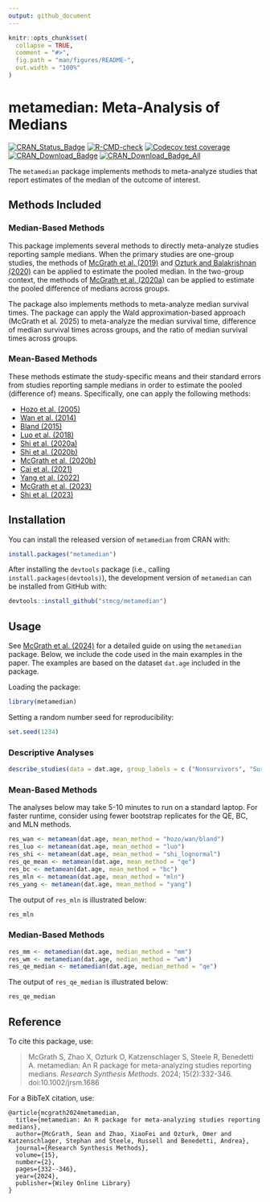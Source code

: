 ```yaml
---
output: github_document
---
```


<!-- README.md is generated from README.Rmd. Please edit that file -->

```r
knitr::opts_chunk$set(
  collapse = TRUE,
  comment = "#>",
  fig.path = "man/figures/README-",
  out.width = "100%"
)
```
# metamedian: Meta-Analysis of Medians

[![CRAN_Status_Badge](https://badges.cranchecks.info/worst/metamedian.svg)](https://cran.r-project.org/package=metamedian)
[![R-CMD-check](https://github.com/stmcg/metamedian/actions/workflows/R-CMD-check.yaml/badge.svg)](https://github.com/stmcg/metamedian/actions/workflows/R-CMD-check.yaml)
[![Codecov test coverage](https://codecov.io/gh/stmcg/metamedian/graph/badge.svg)](https://app.codecov.io/gh/stmcg/metamedian)
[![CRAN_Download_Badge](https://cranlogs.r-pkg.org/badges/metamedian)](https://www.r-pkg.org/pkg/metamedian)
[![CRAN_Download_Badge_All](https://cranlogs.r-pkg.org/badges/grand-total/metamedian)](https://www.r-pkg.org/pkg/metamedian)

The `metamedian` package implements methods to meta-analyze studies that report estimates of the median of the outcome of interest. 

## Methods Included

### Median-Based Methods

This package implements several methods to directly meta-analyze studies reporting sample medians. When the primary studies are one-group studies, the methods of [McGrath et al. (2019)](https://doi.org/10.1002/sim.8013) and [Ozturk and Balakrishnan (2020)](https://doi.org/10.1002/sim.8738) can be applied to estimate the pooled median. In the two-group context, the methods of [McGrath et al. (2020a)](https://doi.org/10.1002/bimj.201900036) can be applied to estimate the pooled difference of medians across groups. 

The package also implements methods to meta-analyze median survival times. The package can apply the Wald approximation-based approach (McGrath et al. 2025) to meta-analyze the median survival time, difference of median survival times across groups, and the ratio of median survival times across groups.

### Mean-Based Methods

These methods estimate the study-specific means and their standard errors from studies reporting sample medians in order to estimate the pooled (difference of) means. Specifically, one can apply the following methods:

- [Hozo et al. (2005)](https://bmcmedresmethodol.biomedcentral.com/articles/10.1186/1471-2288-5-13)
- [Wan et al. (2014)](https://bmcmedresmethodol.biomedcentral.com/articles/10.1186/1471-2288-14-135)
- [Bland (2015)](https://lifescienceglobal.com/pms/index.php/ijsmr/article/view/2688)
- [Luo et al. (2018)](https://doi.org/10.1177/0962280216669183)
- [Shi et al. (2020a)](https://doi.org/10.1002/jrsm.1429)
- [Shi et al. (2020b)](https://www.intlpress.com/site/pub/pages/journals/items/sii/content/vols/0013/0004/a009/)
- [McGrath et al. (2020b)](https://doi.org/10.1177/0962280219889080)
- [Cai et al. (2021)](https://doi.org/10.1177/09622802211047348)
- [Yang et al. (2022)](https://www.tandfonline.com/doi/full/10.1080/02664763.2021.1967890)
- [McGrath et al. (2023)](https://doi.org/10.1177/09622802221139233)
- [Shi et al. (2023)](https://doi.org/10.1177/09622802231172043)

## Installation

You can install the released version of `metamedian` from CRAN with:

``` r
install.packages("metamedian")
```

After installing the `devtools` package (i.e., calling `install.packages(devtools)`), the development version of `metamedian` can be installed from GitHub with:
``` r
devtools::install_github("stmcg/metamedian")
```

## Usage

See [McGrath et al. (2024)](https://doi.org/10.1002/jrsm.1686) for a detailed guide on using the `metamedian` package. Below, we include the code used in the main examples in the paper. The examples are based on the dataset `dat.age` included in the package.

Loading the package:

``` r
library(metamedian)
```

Setting a random number seed for reproducibility:

``` r
set.seed(1234)
```

### Descriptive Analyses

```r
describe_studies(data = dat.age, group_labels = c ("Nonsurvivors", "Survivors"))
```

### Mean-Based Methods

The analyses below may take 5-10 minutes to run on a standard laptop. For faster runtime, consider using fewer bootstrap replicates for the QE, BC, and MLN methods.

```r
res_wan <- metamean(dat.age, mean_method = "hozo/wan/bland")
res_luo <- metamean(dat.age, mean_method = "luo")
res_shi <- metamean(dat.age, mean_method = "shi_lognormal")
res_qe_mean <- metamean(dat.age, mean_method = "qe")
res_bc <- metamean(dat.age, mean_method = "bc")
res_mln <- metamean(dat.age, mean_method = "mln")
res_yang <- metamean(dat.age, mean_method = "yang")
```

The output of `res_mln` is illustrated below:
```r
res_mln
```

### Median-Based Methods
```r
res_mm <- metamedian(dat.age, median_method = "mm")
res_wm <- metamedian(dat.age, median_method = "wm")
res_qe_median <- metamedian(dat.age, median_method = "qe")
```

The output of `res_qe_median` is illustrated below:
```r
res_qe_median
```

## Reference

To cite this package, use: 

> McGrath S, Zhao X, Ozturk O, Katzenschlager S, Steele R, Benedetti A. metamedian: An R package for meta-analyzing studies reporting medians. *Research Synthesis Methods*. 2024; 15(2):332-346. doi:10.1002/jrsm.1686

For a BibTeX citation, use: 

```
@article{mcgrath2024metamedian,
  title={metamedian: An R package for meta-analyzing studies reporting medians},
  author={McGrath, Sean and Zhao, XiaoFei and Ozturk, Omer and Katzenschlager, Stephan and Steele, Russell and Benedetti, Andrea},
  journal={Research Synthesis Methods},
  volume={15},
  number={2},
  pages={332--346},
  year={2024},
  publisher={Wiley Online Library}
}
```
